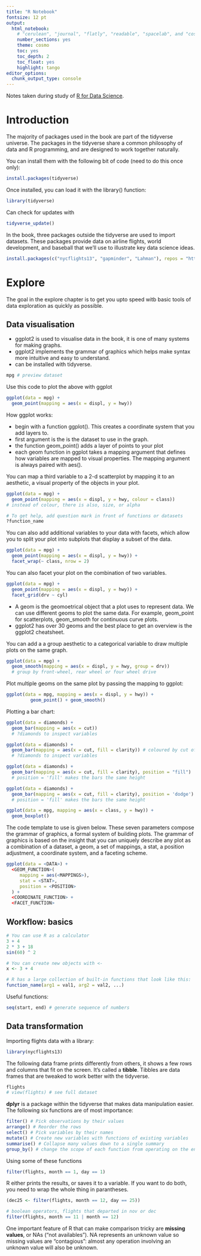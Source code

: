 ```yaml
---
title: "R Notebook"
fontsize: 12 pt
output:
  html_notebook:
    # "cerulean", "journal", "flatly", "readable", "spacelab", and "cosmo".
    number_sections: yes
    theme: cosmo
    toc: yes
    toc_depth: 2
    toc_float: yes
    highlight: tango
editor_options: 
  chunk_output_type: console
---
```


Notes taken during study of [R for Data Science](http://r4ds.had.co.nz/).

# Introduction

The majority of packages used in the book are part of the tidyverse universe. The packages in the tidyverse share a common philosophy of data and R programming, and are designed to work together naturally.

You can install them with the following bit of code (need to do this once only):

```r
install.packages(tidyverse)
```

Once installed, you can load it with the library() function:

```r
library(tidyverse)
```

Can check for updates with

```r
tidyverse_update()
```

In the book, three packages outside the tidyverse are used to import datasets. These packages provide data on airline flights, world development, and baseball that we’ll use to illustrate key data science ideas.


```r
install.packages(c("nycflights13", "gapminder", "Lahman"), repos = "http://cran.us.r-project.org")
```


# Explore

The goal in the explore chapter is to get you upto speed witb basic tools of data exploration as quickly as possible. 

## Data visualisation 

* ggplot2 is used to visualise data in the book, it is one of many systems for making graphs.
* ggplot2 implements the grammar of graphics which helps make syntax more intuitive and easy to understand.
* can be installed with tidyverse.


```r
mpg # preview dataset
```

Use this code to plot the above with ggplot

```r
ggplot(data = mpg) +
  geom_point(mapping = aes(x = displ, y = hwy))
```

How ggplot works:

* begin with a function ggplot(). This creates a coordinate system that you add layers to.
* first argument is the is the dataset to use in the graph. 
* the function geom_point() adds a layer of points to your plot 
* each geom function in ggplot takes a mapping argument that defines how variables are mapped to visual properties. The mapping argument is always paired with aes().

You can map a third variable to a 2-d scatterplot by mapping it to an aesthetic, a visual property of the objects in your plot. 

```r
ggplot(data = mpg) + 
  geom_point(mapping = aes(x = displ, y = hwy, colour = class))
# instead of colour, there is also, size, or alpha 
```

```r
# To get help, add question mark in front of functions or datasets
?function_name
```

You can also add additional variables to your data with facets, which allow you to split your plot into subplots that display a subset of the data.

```r
ggplot(data = mpg) + 
  geom_point(mapping = aes(x = displ, y = hwy)) + 
  facet_wrap(~ class, nrow = 2)
```

You can also facet your plot on the combination of two variables.

```r
ggplot(data = mpg) + 
  geom_point(mapping = aes(x = displ, y = hwy)) + 
  facet_grid(drv ~ cyl) 
```

* A geom is the geomoetrical object that a plot uses to represent data. We can use different geoms to plot the same data. For example, geom_point for scatterplots, geom_smooth for continuous curve plots. 
* ggplot2 has over 30 geoms and the best place to get an overview is the ggplot2 cheatsheet.  

You can add a a group aesthetic to a categorical variable to draw multiple plots on the same graph.

```r
ggplot(data = mpg) +
  geom_smooth(mapping = aes(x = displ, y = hwy, group = drv))
  # group by front-wheel, rear wheel or four wheel drive
```

Plot multiple geoms on the same plot by passing the mapping to ggplot: 

```r
ggplot(data = mpg, mapping = aes(x = displ, y = hwy)) + 
         geom_point() + geom_smooth()
```

Plotting a bar chart:

```r
ggplot(data = diamonds) + 
  geom_bar(mapping = aes(x = cut))
  # ?diamonds to inspect variables
```

```r
ggplot(data = diamonds) + 
  geom_bar(mapping = aes(x = cut, fill = clarity)) # coloured by cut of diamond
  # ?diamonds to inspect variables
```

```r
ggplot(data = diamonds) + 
  geom_bar(mapping = aes(x = cut, fill = clarity), position = "fill")
  # position = 'fill' makes the bars the same height
```

```r
ggplot(data = diamonds) + 
  geom_bar(mapping = aes(x = cut, fill = clarity), position = 'dodge')
  # position = 'fill' makes the bars the same height
```

```r
ggplot(data = mpg, mapping = aes(x = class, y = hwy)) + 
  geom_boxplot()
```


The code template to use is given below. These seven parameters compose the grammar of graphics, a formal system of building plots. The grammar of graphics is based on the insight that you can uniquely describe any plot as a combination of a dataset, a geom, a set of mappings, a stat, a position adjustment, a coordinate system, and a faceting scheme.

```r
ggplot(data = <DATA>) + 
  <GEOM_FUNCTION>(
     mapping = aes(<MAPPINGS>),
     stat = <STAT>, 
     position = <POSITION>
  ) +
  <COORDINATE_FUNCTION> +
  <FACET_FUNCTION>
```

## Workflow: basics 

```r
# You can use R as a calculator 
3 + 4
2 * 3 + 18
sin(60) ^ 2
```


```r
# You can create new objects with <- 
x <- 3 + 4
```

```r
# R has a large collection of built-in functions that look like this:
function_name(arg1 = val1, arg2 = val2, ...)
```

Useful functions:
```r
seq(start, end) # generate sequence of numbers
```

## Data transformation 

Importing flights data with a library:
```r
library(nycflights13)
```

The following data frame prints differently from others, it shows a few rows and columns that fit on the screen. It's called a **tibble**. Tibbles are data frames that are tweaked to work better with the tidyverse.

```r
flights
# view(flights) # see full dataset
```

**dplyr** is a package within the tidyverse that makes data manipulation easier. The following six functions are of most importance:

```r
filter() # Pick observations by their values
arrange() # Reorder the rows
select() # Pick variables by their names
mutate() # Create new variables with functions of existing variables
summarise() # Collapse many values down to a single summary
group_by() # change the scope of each function from operating on the entire dataset to operating on it group-by-group
```

Using some of these functions 

```r
filter(flights, month == 1, day == 1)
```

R either prints the results, or saves it to a variable. If you want to do both, you need to wrap the whole thing in parantheses.

```r
(dec25 <- filter(flights, month == 12, day == 25))
```

```r
# boolean operators, flights that departed in nov or dec
filter(flights, month == 11 | month == 12)
```

One important feature of R that can make comparison tricky are **missing values**, or NAs (“not availables”). NA represents an unknown value so missing values are “contagious”: almost any operation involving an unknown value will also be unknown.
